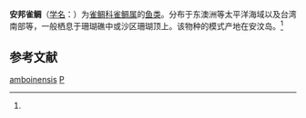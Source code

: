 {{Speciesbox
| name = 安邦雀鲷
| status = 
| status_system = 
| image = Pomacentrus amboinensis.jpg
| genus = Pomacentrus
| species = amboinensis
| authority = (Bleeker, 1868)<ref name='id7935'>{{cite web| url =http://www.bioinfo.cn/db05/BjdwSpecies.php?action=view&id=7935| title =安邦雀鲷| work =《中国动物物种编目数据库》| publisher =中国科学院微生物研究所| author =中国科学院动物研究所| accessdate =2009-04-16| deadurl =yes| archiveurl =https://web.archive.org/web/20160305071453/http://www.bioinfo.cn/db05/BjdwSpecies.php?action=view&id=7935| archivedate =2016-03-05}}</ref>
}}

'''安邦雀鲷'''（[[学名|学名]]：{{lang|la|''Pomacentrus amboinensis''}}）为[[雀鲷科|雀鲷科]][[雀鲷属|雀鲷属]]的[[鱼类|鱼类]]。分布于东澳洲等太平洋海域以及台湾南部等，一般栖息于珊瑚礁中或沙区珊瑚顶上。该物种的模式产地在安汶岛。<ref name='id7935'/>

== 参考文献 ==
{{reflist}}

{{Wikispecies|Pomacentrus amboinensis}}
{{Taxonbar|from=Q2673051}}

[[Category:雀鲷属|amboinensis]]
[[Category:1868年描述的魚類|P]]


{{鲈形目小作品}}